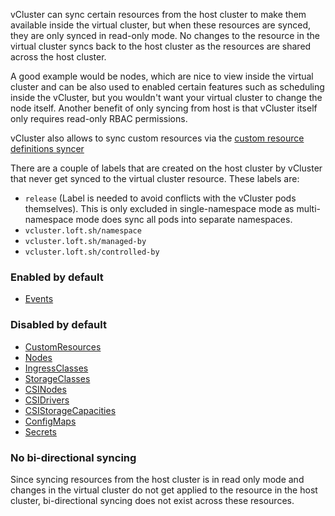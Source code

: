 vCluster can sync certain resources from the host cluster to make them available inside the virtual cluster, but when these resources are
synced, they are only synced in read-only mode. No changes to the resource in the virtual cluster syncs back to the host cluster as the
resources are shared across the host cluster.

A good example would be nodes, which are nice to view inside the virtual cluster and can be also used to enabled certain features such as scheduling inside the vCluster,
but you wouldn't want your virtual cluster to change the node itself. Another benefit of only syncing from host is that vCluster itself only requires read-only RBAC permissions.

vCluster also allows to sync custom resources via the [custom resource definitions syncer](../configure/vcluster-yaml/sync/from-host/custom-resources.mdx)

There are a couple of labels that are created on the host cluster by vCluster that never get synced to the virtual cluster resource. These labels are:

* `release` (Label is needed to avoid conflicts with the vCluster pods themselves). This is only excluded in single-namespace mode as multi-namespace mode does sync all pods into separate namespaces.
* `vcluster.loft.sh/namespace`
* `vcluster.loft.sh/managed-by`
* `vcluster.loft.sh/controlled-by`

### Enabled by default

* [Events](../configure/vcluster-yaml/sync/from-host/events.mdx)

### Disabled by default
* [CustomResources](../configure/vcluster-yaml/sync/from-host/custom-resources.mdx)
* [Nodes](../configure/vcluster-yaml/sync/from-host/nodes.mdx)
* [IngressClasses](../configure/vcluster-yaml/sync/from-host/ingress-classes.mdx)
* [StorageClasses](../configure/vcluster-yaml/sync/from-host/storage-classes.mdx)
* [CSINodes](../configure/vcluster-yaml/sync/from-host/csi-nodes.mdx)
* [CSIDrivers](../configure/vcluster-yaml/sync/from-host/csi-drivers.mdx)
* [CSIStorageCapacities](../configure/vcluster-yaml/sync/from-host/csi-storage-capacities.mdx)
* [ConfigMaps](../configure/vcluster-yaml/sync/from-host/configmaps.mdx)
* [Secrets](../configure/vcluster-yaml/sync/from-host/secrets.mdx)

### No bi-directional syncing

Since syncing resources from the host cluster is in read only mode and changes in the virtual cluster do not
get applied to the resource in the host cluster, bi-directional syncing does not exist across these resources.

